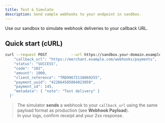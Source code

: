 ```yaml
---
title: Test & Simulate
description: Send sample webhooks to your endpoint in sandbox.
---
```


Use our sandbox to simulate webhook deliveries to your callback URL.

## Quick start (cURL)

```bash
curl --request POST           --url https://sandbox.your-domain.example/developer-tools/webhooks/send-test           --header 'Content-Type: application/json'           --data '{
    "callback_url": "https://merchant.example.com/webhooks/payments",
    "status": "SUCCESS",
    "code": "102",
    "amount": 1000,
    "client_reference": "TRD99672118069255",
    "payment_uuid": "422664585064023059",
    "payment_id": 145,
    "metadata": { "note": "Test delivery" }
  }'
```

> The simulator **sends** a webhook to your `callback_url` using the same payload format as production (see **Webhook Payload**).  
> In your logs, confirm receipt and your 2xx response.